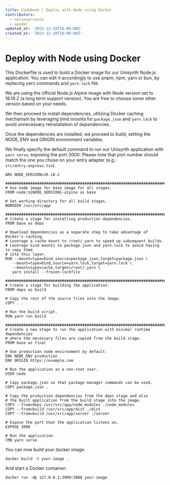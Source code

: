 ```yaml
---
title: Cookbook | Deploy with Node using Docker
contributors:
  - nelsonprsousa
  - aendel
updated_at: '2023-12-28T16:00:00Z'
created_at: '2023-12-28T16:00:00Z'
---
```


# Deploy with Node using Docker

This Dockerfile is used to build a Docker image for our Unisynth Node.js application. You can edit it accordingly to use pnpm, npm, yarn or bun, by replacing yarn commands and `yarn.lock` file.

We are using the official Node.js Alpine image with Node version set to 18.18.2 (a long term support version). You are free to choose some other version based on your needs.

We then proceed to install dependencies, utilizing Docker caching mechanism by leveraging bind mounts for `package.json` and `yarn.lock` to avoid unnecessary reinstallation of dependencies.

Once the dependencies are installed, we proceed to build, setting the NODE_ENV and ORIGIN environment variables.

We finally specify the default command to run our Unisynth application with `yarn serve`, exposing the port 3000: Please note that port number should match the one you chose on your entry adapter (e.g.: `src/entry.express.tsx`).

 ```docker
 ARG NODE_VERSION=18.18.2

################################################################################
# Use node image for base image for all stages.
FROM node:${NODE_VERSION}-alpine as base

# Set working directory for all build stages.
WORKDIR /usr/src/app

################################################################################
# Create a stage for installing production dependencies.
FROM base as deps

# Download dependencies as a separate step to take advantage of Docker's caching.
# Leverage a cache mount to /root/.yarn to speed up subsequent builds.
# Leverage bind mounts to package.json and yarn.lock to avoid having to copy them
# into this layer.
RUN --mount=type=bind,source=package.json,target=package.json \
    --mount=type=bind,source=yarn.lock,target=yarn.lock \
    --mount=type=cache,target=/root/.yarn \
    yarn install --frozen-lockfile

################################################################################
# Create a stage for building the application.
FROM deps as build

# Copy the rest of the source files into the image.
COPY . .

# Run the build script.
RUN yarn run build

################################################################################
# Create a new stage to run the application with minimal runtime dependencies
# where the necessary files are copied from the build stage.
FROM base as final

# Use production node environment by default.
ENV NODE_ENV production
ENV ORIGIN https://example.com

# Run the application as a non-root user.
USER node

# Copy package.json so that package manager commands can be used.
COPY package.json .

# Copy the production dependencies from the deps stage and also
# the built application from the build stage into the image.
COPY --from=deps /usr/src/app/node_modules ./node_modules
COPY --from=build /usr/src/app/dist ./dist
COPY --from=build /usr/src/app/server ./server

# Expose the port that the application listens on.
EXPOSE 3000

# Run the application.
CMD yarn serve
 ```

 You can now build your docker image:

 ```shell
 docker build -t your-image .
 ```

And start a Docker container:

 ```shell
docker run -dp 127.0.0.1:3000:3000 your-image
 ```
